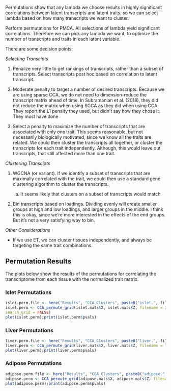 Permutations show that any lambda we choose
results in highly significant correlations between latent transcripts and 
latent traits, so we can select lambda based on how many transcripts we 
want to cluster. 

Perform permutations for PMCA. All selections of lambda yield significant
correlations. Therefore we can pick any lambda we want, to optimize the number
of transcripts and traits in each latent variable.

There are some decision points:

*Selecting Transcipts*

1. Penalize very little to get rankings of transcripts, rather than a subset
of transcripts. Select transcripts post hoc based on correlation to latent
transcript.

2. Moderate penalty to target a number of desired transcripts. 
Because we are using sparse CCA, we do not need to dimension-reduce the 
transcript matrix ahead of time. In Subramanian et al. (2018), they did 
not reduce the matrix when using SCCA as they did when using CCA. They 
report the L1 penalty they used, but didn't say how they chose it.
They must have done

3. Select a penalty to maximize the number of transcripts that are associated
with only one trait. This seems reasonable, but not necessarily biologically
motivated, since we know all the traits are related. We could then cluster
the transcripts all together, or cluster the transcripts for each trait 
independently. Although, this would leave out transcripts, that still
affected more than one trait.

*Clustering Transcipts*

1. WGCNA (or variant). If we identify a subset of transcripts that are maximally
correlated with the trait, we could then use a standard gene clustering algorithm
to cluster the transcripts.
    
    a. It seems likely that clusters on a subset of transcripts would 
    match 

2. Bin transcripts based on loadings. Dividing evenly will create smaller 
groups at high and low loadings, and larger groups in the middle. I think 
this is okay, since we're more interested in the effects of the end groups.
But it's not a very satisfying way to bin.


*Other Considerations*

* If we use ET, we can cluster tissues independently, and 
always be targeting the same trait combinations.

## Permutation Results {.tabset .tabset-fade .tabset-pills}

The plots below show the results of the permutations for correlating the
transcriptome from each tissue with the normalized trait matrix.

### Islet Permutations

```r
islet.perm.file <- here("Results", "CCA_Clusters", paste0("islet.", file.text, ".perm.RDS"))
islet.perm <- CCA_permute_grid(islet.mats$X, islet.mats$Z, filename = islet.perm.file, 
search_grid = FALSE)
plot(islet.perm);print(islet.perm$pvals)
```

### Liver Permutations

```r
liver.perm.file <- here("Results", "CCA_Clusters", paste0("liver.", file.text, ".perm.RDS"))
liver.perm <- CCA_permute_grid(liver.mats$X, liver.mats$Z, filename = liver.perm.file, search_grid = FALSE)
plot(liver.perm);print(liver.perm$pvals)
```

### Adipose Permutations
```r
adipose.perm.file <- here("Results", "CCA_Clusters", paste0("adipose.", file.text, ".perm.RDS"))
adipose.perm <- CCA_permute_grid(adipose.mats$X, adipose.mats$Z, filename = adipose.perm.file, search_grid = FALSE)
plot(adipose.perm);print(adipose.perm$pvals)
```
